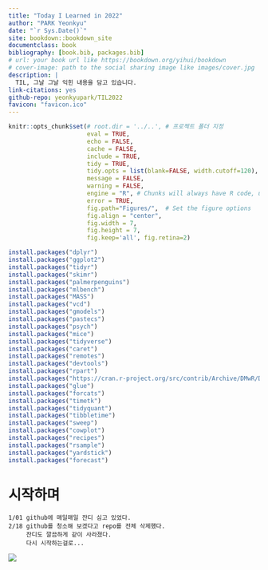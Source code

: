 ```yaml
--- 
title: "Today I Learned in 2022"
author: "PARK Yeonkyu"
date: "`r Sys.Date()`"
site: bookdown::bookdown_site
documentclass: book
bibliography: [book.bib, packages.bib]
# url: your book url like https://bookdown.org/yihui/bookdown
# cover-image: path to the social sharing image like images/cover.jpg
description: |
  TIL, 그날 그날 익힌 내용을 담고 있습니다.
link-citations: yes
github-repo: yeonkyupark/TIL2022
favicon: "favicon.ico"
---
```


```r
knitr::opts_chunk$set(# root.dir = '../..', # 프로젝트 폴더 지정
                      eval = TRUE,
                      echo = FALSE,
                      cache = FALSE,
                      include = TRUE,
                      tidy = TRUE,
                      tidy.opts = list(blank=FALSE, width.cutoff=120), # 소스 출력길이 지정
                      message = FALSE,
                      warning = FALSE,
                      engine = "R", # Chunks will always have R code, unless noted
                      error = TRUE,
                      fig.path="Figures/",  # Set the figure options
                      fig.align = "center",
                      fig.width = 7,
                      fig.height = 7,
                      fig.keep='all', fig.retina=2)
```

```r
install.packages("dplyr")
install.packages("ggplot2")
install.packages("tidyr")
install.packages("skimr")
install.packages("palmerpenguins")
install.packages("mlbench")
install.packages("MASS")
install.packages("vcd")
install.packages("gmodels")
install.packages("pastecs")
install.packages("psych")
install.packages("mice")
install.packages("tidyverse")
install.packages("caret")
install.packages("remotes")
install.packages("devtools")
install.packages("rpart")
install.packages("https://cran.r-project.org/src/contrib/Archive/DMwR/DMwR_0.4.1.tar.gz", repos=NULL, method="libcurl")
install.packages("glue")
install.packages("forcats")
install.packages("timetk")
install.packages("tidyquant")
install.packages("tibbletime")
install.packages("sweep")
install.packages("cowplot")
install.packages("recipes")
install.packages("rsample")
install.packages("yardstick")
install.packages("forecast")
```

# 시작하며  

```
1/01 github에 매일매일 잔디 심고 있었다.  
2/18 github를 청소해 보겠다고 repo를 전체 삭제했다.  
     잔디도 깔끔하게 같이 사라졌다.
     다시 시작하는걸로...  
```

![](https://user-images.githubusercontent.com/72383349/155848684-460dbb41-426d-4d5a-9f85-99528427c89d.png)

